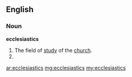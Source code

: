 ==English==

===Noun===
'''ecclesiastics'''
# The field of [[study]] of the [[church]].
# {{plural of|[[ecclesiastic]]}}

[[ar:ecclesiastics]]
[[mg:ecclesiastics]]
[[my:ecclesiastics]]